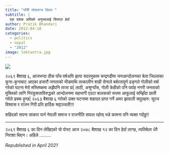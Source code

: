 ```yaml
---
title: "पाँचौँ लोकतन्त्र दिवस "
subtitle: |
  एक दशक अघिको अनुभवलाई चियाएर हेर्दा
author: Pratik Bhandari
date: 2012-04-18
categories:
  - politics
  - nepal
  - "2012"
image: loktantra.jpg
---
```


![](loktantra.jpg){fig-align="center"}

२०६९ बैशाख ६,  आजभन्दा ठीक पाँच वर्षअघि झापा सदरमुकाम चन्द्रगढीमा जनआन्दोलनका बेला जिल्लाका कुना-कुनाबाट आएका हजारौं जनताको भीडमाथि तत्कालीन शाही सेनाले बर्बरतापूर्ण ढङ्गले गोलीको वर्षा गरेको घटना मेरो मस्तिष्कमा अझैपनि ताजा छ\| लाठी, अश्रुग्याँस, गोली केहीको पनि पर्वाह नगरी जनताको मुक्तिको लागि निरंकुशताविरुद्धको आन्दोलनमा सहभागी एउटा बालकको रूपमा आफूलाई सम्झिँदा छाती गर्वले ढक्क हुन्छ\| २०६३ बैशाख ६ गतेको उक्त घटनामा शहादत प्राप्त गर्ने अमर झापाली सपुतहरु: सूरज विश्वास र राजन गिरी प्रति हार्दिक श्रद्दाञ्जली!!!

शहिदको सपना साकार पार्न नेपाली समाज र राजनीति सफल रहोस् भन्ने कामना पनि व्यक्त गर्दछु!!

***
२०६९ बैशाख ६ का दिन लेखिएको यो पोस्ट आज २०७८ बैशाख १२ का दिन हेर्दा लाग्छ, त्यतिबेला धेरै निराशा थिएन।  अहिले ………

_Republished in April 2021_

<!--
```r
#| echo: false
#| eval: true
#| out.width: '50%'
knitr::include_graphics("loktantra.jpg")
```
-->